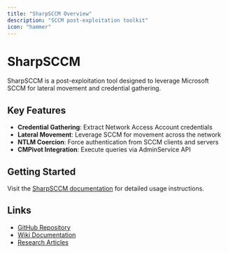 ```yaml
---
title: "SharpSCCM Overview"
description: "SCCM post-exploitation toolkit"
icon: "hammer"
---
```


# SharpSCCM

SharpSCCM is a post-exploitation tool designed to leverage Microsoft SCCM for lateral movement and credential gathering.

## Key Features

- **Credential Gathering**: Extract Network Access Account credentials
- **Lateral Movement**: Leverage SCCM for movement across the network
- **NTLM Coercion**: Force authentication from SCCM clients and servers
- **CMPivot Integration**: Execute queries via AdminService API

## Getting Started

Visit the [SharpSCCM documentation](/sharpsccm) for detailed usage instructions.

## Links

- [GitHub Repository](https://github.com/Mayyhem/SharpSCCM)
- [Wiki Documentation](https://github.com/Mayyhem/SharpSCCM/wiki)
- [Research Articles](https://posts.specterops.io/tagged/sccm)